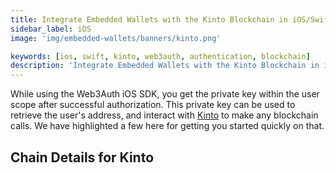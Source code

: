 ```yaml
---
title: Integrate Embedded Wallets with the Kinto Blockchain in iOS/Swift Applications
sidebar_label: iOS
image: 'img/embedded-wallets/banners/kinto.png'

keywords: [ios, swift, kinto, web3auth, authentication, blockchain]
description: 'Integrate Embedded Wallets with the Kinto Blockchain in iOS/Swift Applications | Embedded Wallets'
---
```



While using the Web3Auth iOS SDK, you get the private key within the user scope after successful authorization. This private key can be used to retrieve the user's address, and interact with [Kinto](https://ethereum.org/) to make any blockchain calls. We have highlighted a few here for getting you started quickly on that.

## Chain Details for Kinto

<ChainDetailsKinto />

<EVMInteraction />
